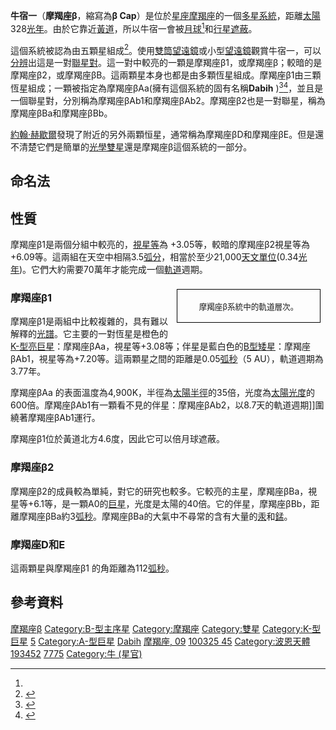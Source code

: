 {{Starbox begin
| name=牛宿一(摩羯座β¹/β²)
|星官= [[:Category:牛_(星官)|牛]]( [[牛宿|牛宿]])
}}
{{Starbox observe
| epoch=[[J2000.0|J2000.0]]
| constell=[[摩羯座|摩羯座]]
| ra=20<sup>h</sup>21<sup>m</sup>00.7<sup>s</sup>
| dec=−14°46′53″
| appmag_v=+3.05/+6.09
}}
{{Starbox character
| class=K0II+B8V/A0III
| b-v=0.79/−0.02
| u-b=0.28/−0.11
| variable=none
}}
{{Starbox astrometry
| parallax = 8.3966
| p_error = 0.6348
| parallax_footnote =<ref name="Gaia3">{{cite Gaia EDR3|6875990375999580544}}</ref>
| prop_mo_ra=48.42/42.64
| prop_mo_dec=14.00/0.37
| radial_v=−19/−18
| absmag_v=−2.03/+1.03<ref name=Anderson2012/>
}}
{{Starbox catalog
| names = {{odlist | name=Dabih | name2=Dabikh | name3=Dikhabda | F=9 Capricorni | FK5=762 | WDS=J20210-1447AB}}
 | component1 = β<sup>1</sup> Cap
 | names1     = {{odlist | BD=−15° 5629 | HD=193495 | HIP=100345 | HR=7776 | WDS=J20210-1447A}}
 | component2 = β<sup>2</sup> Cap
 | names2     = {{odlist | BD=−15° 5626 | HD=193452 | HIP=100325 | HR=7775 | WDS=J20210-1447B}}
}}
{{Starbox reference
| Simbad=bet+Cap | sn=β Cap
| Simbad2=bet01+Cap | sn2=β<sup>1</sup> Cap
| Simbad3=bet02+Cap | sn3=β<sup>2</sup> Cap
}}
{{Starbox end}}
'''牛宿一'''（'''摩羯座β'''，縮寫為'''β Cap'''）是位於[[星座|星座]][[摩羯座|摩羯座]]的一個[[恆星系統|多星系統]]，距離[[太陽|太陽]]328[[光年|光年]]。由於它靠近[[黃道|黃道]]，所以牛宿一會被[[月球|月球]]<ref name=White1987/>和[[行星|行星]][[掩星#月掩星|遮蔽]]。

這個系統被認為由五顆星組成<ref name=MSC>{{cite web | url=http://www.ctio.noao.edu/~atokovin/stars/stars.php?cat=HIP&number=100345 | title=Displaying next number in catalog HIP => 100345 | work=Multiple Star Catalog | access-date=2018-07-26 | archive-date=2018-07-26 | archive-url=https://web.archive.org/web/20180726135105/http://www.ctio.noao.edu/~atokovin/stars/stars.php?cat=HIP&number=100345 | dead-url=yes }}</ref>。使用[[雙筒望遠鏡|雙筒望遠鏡]]或小型[[望遠鏡|望遠鏡]]觀賞牛宿一，可以[[光學解析度|分辨]]出這是一對[[聯星|聯星對]]。這一對中較亮的一顆是摩羯座β1，或摩羯座β；較暗的是摩羯座β2，或摩羯座βB。這兩顆星本身也都是由多顆恆星組成。摩羯座β1由三顆恆星組成；一顆被指定為摩羯座βAa(擁有這個系統的固有名稱'''Dabih''' {{IPAc-en|'|d|ei|b|iː}})<ref name=Kunitzsch>{{cite book
  |last1=Kunitzsch |first1=Paul
  |last2=Smart |first2=Tim
  |date = 2006  |edition = 2nd rev.
  |title = A Dictionary of Modern star Names: A Short Guide to 254 Star Names and Their Derivations
  |publisher = Sky Pub |location = Cambridge, Massachusetts
  |isbn = 978-1-931559-44-7
}}</ref><ref name="IAU-LSN">{{cite web | url=https://www.iau.org/public/themes/naming_stars/ | title=Naming Stars | publisher=IAU.org | access-date=18 June 2018 | archive-date=2020-04-11 | archive-url=https://web.archive.org/web/20200411104839/https://www.iau.org/public/themes/naming_stars/ | dead-url=no }}</ref>，並且是一個聯星對，分別稱為摩羯座βAb1和摩羯座βAb2。摩羯座β2也是一對聯星，稱為摩羯座βBa和摩羯座βBb。

[[約翰·赫歇爾|約翰·赫歇爾]]發現了附近的另外兩顆恒星，通常稱為摩羯座βD和摩羯座βE。但是還不清楚它們是簡單的[[雙星|光學雙星]]還是摩羯座β這個系統的一部分。

== 命名法 ==


== 性質 ==
摩羯座β1是兩個分組中較亮的，[[視星等|視星等]]為 +3.05等，較暗的摩羯座β2視星等為 +6.09等。這兩組在天空中相隔3.5[[弧分|弧分]]，相當於至少21,000[[天文單位|天文單位]](0.34[[光年|光年]])。它們大約需要70萬年才能完成一個[[軌道|軌道]]週期。

<div style="float:right; width:220px; border:solid black 1px; text-align: center; margin: 8px; padding: 4px; font-size: 90%;">
{{chart/start}}
{{chart|border=1| | | |,|- |S1| |S1='''Aa''' }}
{{chart|border=0| | |,|(|  |PA| |PA=Sep. = 0.05″ }}
{{chart|border=1| | |!|!|, |S2| |S2='''Ab1''' }}
{{chart|border=0| | |!|`|( |PB| |PB=Period = 8.7d }}
{{chart|border=1| |-|(| |` |S3| |S3='''Ab2''' }}
{{chart|border=0| | |!| |  |  | }}
{{chart|border=1| | |!| |, |S4| |S4='''Ba''' }}
{{chart|border=0| | |`|-|( |PC| |PC=Sep. = 3″ }}
{{chart|border=1| | | | |` |S5| |S5='''Bb''' }}
{{chart/end}}
摩羯座β系統中的軌道層次。
</div>

=== 摩羯座β1 ===
摩羯座β1是兩組中比較複雜的，具有難以解釋的[[恆星光譜|光譜]]。它主要的一對恆星是橙色的[[恆星分類|K-型亮巨星]]：摩羯座βAa，視星等+3.08等；伴星是藍白色的[[恆星分類|B型]][[主序星|矮星]]：摩羯座βAb1，視星等為+7.20等。這兩顆星之間的距離是0.05[[弧秒|弧秒]]（5 AU），軌道週期為3.77年。

摩羯座βAa 的表面溫度為4,900K，半徑為[[太陽半徑|太陽半徑]]的35倍，光度為[[太陽光度|太陽光度]]的600倍。摩羯座βAb1有一顆看不見的伴星：摩羯座βAb2，以8.7天的軌道週期]]圍繞著摩羯座βAb1運行。

摩羯座β1位於黃道北方4.6度，因此它可以倍月球遮蔽。

=== 摩羯座β2 ===
摩羯座β2的成員較為單純，對它的研究也較多。它較亮的主星，摩羯座βBa，視星等+6.1等，是一顆A0的[[巨星|巨星]]，光度是太陽的40倍。它的伴星，摩羯座βBb，距離摩羯座βBa約3[[弧秒|弧秒]]。摩羯座βBa的大氣中不尋常的含有大量的[[汞|汞]]和[[錳|錳]]。

=== 摩羯座D和E ===
這兩顆星與摩羯座β1 的角距離為112[[弧秒|弧秒]]。

== 參考資料 ==
{{Reflist|refs=

<ref name=Anderson2012>{{citation
 | title=XHIP: An extended hipparcos compilation
 | last1=Anderson | first1=E. | last2=Francis | first2=Ch.
 | journal=Astronomy Letters
 | volume=38 | issue=5 | pages=331 | year=2012
 | bibcode=2012AstL...38..331A | doi=10.1134/S1063773712050015
 | arxiv=1108.4971 | s2cid=119257644 | postscript=. }}</ref>

<ref name=White1987>{{citation
 | title=A Catalog of Stellar Angular Diameters Measured by Lunar Occultation
 | last1=White | first1=Nathaniel M. | last2=Feierman | first2=Barry H.
 | journal=Astronomical Journal | postscript=.
 | volume=94 | page=751 | date=September 1987
 | doi=10.1086/114513 | bibcode=1987AJ.....94..751W }}</ref>

}}

{{Stars of Capricornus}}

{{DEFAULTSORT:Beta Capricorni}}
[[Category:拜耳天體|摩羯座β]]
[[Category:B-型主序星|Category:B-型主序星]]
[[Category:摩羯座|Category:摩羯座]]
[[Category:雙星|Category:雙星]]
[[Category:K-型巨星|Category:K-型巨星]]
[[Category:多星系統|5]]
[[Category:A-型巨星|Category:A-型巨星]]
[[Category:有固有名的恆星|Dabih]]
[[Category:佛氏天體|摩羯座, 09]]
[[Category:HIP天體|100325 45]]
[[Category:波恩天體|Category:波恩天體]]
[[Category:HD和HDE天體|193452]]
[[Category:HR天體|7775]]
[[Category:牛_(星官)|Category:牛 (星官)]]